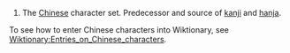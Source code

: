 #The [[Chinese]] character set.  Predecessor and source of [[kanji]] and [[hanja]].

To see how to enter Chinese characters into Wiktionary, see [[Wiktionary:Entries_on_Chinese_characters]].